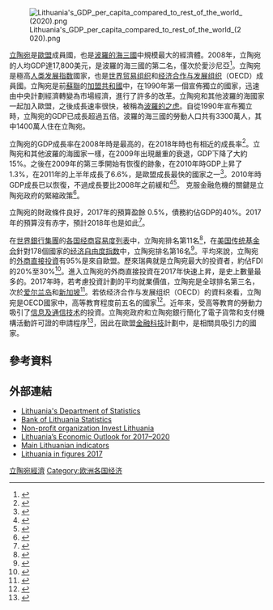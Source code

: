 {{Infobox economy
|country             = 立陶宛
|image  = Vilnius skyline.jpg
|caption             = [[维尔纽斯|维尔纽斯]]
|width          = 310px
|currency            = [[欧元|欧元]]（EUR，€）
|year                = {{le|日曆年|Calendar year}}
|organs              = [[欧洲联盟|欧洲联盟]]、[[世界贸易组织|世界贸易组织]]、[[经济合作与发展组织|经济合作与发展组织]]
|group               = {{plainlist|
*[[已開發國家|已開發國家]]<ref>{{cite web |url=https://www.imf.org/external/pubs/ft/weo/2019/01/weodata/weoselco.aspx?g=110&sg=All+countries+%2f+Advanced+economies |title=World Economic Outlook Database, April 2019 |publisher=[[國際貨幣基金組織|國際貨幣基金組織]] |website=IMF.org |access-date=2019-09-29 |archive-date=2019-06-17 |archive-url=https://web.archive.org/web/20190617091701/https://www.imf.org/external/pubs/ft/weo/2019/01/weodata/weoselco.aspx?g=110&sg=All+countries+%2f+Advanced+economies |dead-url=no }}</ref>
*[[高收入經濟體|高收入經濟體]]<ref>{{cite web |url=https://datahelpdesk.worldbank.org/knowledgebase/articles/906519-world-bank-country-and-lending-groups |title=World Bank Country and Lending Groups |publisher=[[世界银行|World Bank]] |website=datahelpdesk.worldbank.org |access-date=2019-09-29 |archive-date=2019-10-28 |archive-url=https://web.archive.org/web/20191028223324/https://datahelpdesk.worldbank.org/knowledgebase/articles/906519-world-bank-country-and-lending-groups |dead-url=no }}</ref>}}
|population          = {{decrease}} 2,794,090人（2020年1月1日）<ref>{{cite web |url=https://ec.europa.eu/eurostat/tgm/table.do?tab=table&init=1&language=en&pcode=tps00001&plugin=1 |title=Population on 1 January |publisher=[[欧洲统计局|Eurostat]] |website=ec.europa.eu/eurostat |access-date=2020-07-10 |archive-date=2020-02-05 |archive-url=https://web.archive.org/web/20200205195742/https://ec.europa.eu/eurostat/tgm/table.do?tab=table&init=1&language=en&pcode=tps00001&plugin=1 |dead-url=no }}</ref>
|gdp                 = {{plainlist|
*{{increase}} 550億美元（2020年估計）<ref name="IMFWEOLT">{{cite web |url=https://www.imf.org/en/Publications/WEO/weo-database/2020/October/weo-report?c=946,&s=NGDP_RPCH,NGDPD,PPPGDP,NGDPDPC,PPPPC,PCPIPCH,&sy=2018&ey=2025&ssm=0&scsm=1&scc=0&ssd=1&ssc=0&sic=0&sort=country&ds=.&br=1 |title=World Economic Outlook Database, October 2020 |publisher=[[國際貨幣基金組織|International Monetary Fund]] |website=IMF.org |access-date=2020-10-22 |archive-date=2021-01-29 |archive-url=https://web.archive.org/web/20210129160318/https://www.imf.org/en/Publications/WEO/weo-database/2020/October/weo-report?c=946,&s=NGDP_RPCH,NGDPD,PPPGDP,NGDPDPC,PPPPC,PCPIPCH,&sy=2018&ey=2025&ssm=0&scsm=1&scc=0&ssd=1&ssc=0&sic=0&sort=country&ds=.&br=1 |dead-url=no }}</ref>
*{{decrease}} 1070億美元（[[购买力平价|购买力平价]]，2020年估計）<ref name="IMFWEOLT"/>}}
|rank            = [[各国国内生产总值列表_(国际汇率)|83]]

|growth              = {{plainlist|
*3.6% （2018年） 3.9% （2018年）
*−1.3% （2020年估計） 4.1% （2021年估計）<ref name="IMFWEOLT"/>}}
|per capita          = {{plainlist|
*{{increase}} 19,883美元（2020年估計）<ref name="IMFWEOLT"/>
*{{increase}} 38,605美元（购买力平价，2020年估計）<ref name="IMFWEOLT"/>}}
|per capita rank     = {{plainlist|
*[[各国人均国内生产总值列表_(国际汇率)|第41名（2019年）]]
*[[各国人均国内生产总值列表_(购买力平价)|第37名（购买力平价，2019年）]]}}
|inflation           = {{plainlist|
*1.3%（2020年估計）<ref name="IMFWEOLT"/>
*2.2%（2019年估計）<ref name="IMFWEOLT"/>
*2.5%（2018年估計）<ref name="IMFWEOLT"/>}}
|sectors             = {{plainlist|
*[[第一产业|第一产业]]：3.3%
*[[第二產業|第二產業]]：28.5%
*[[第三产业|第三产业]]：68.3%
*（2017年）<ref>{{cite web |title=The economic context of Lithuania |url=https://www.nordeatrade.com/en/explore-new-market/lithuania/economical-context |website=/www.nordeatrade.com |access-date=2018-11-24 |quote=Agriculture contributes 3.3% to the GDP and employs 9.1% of the active workforce (CIA World Factbook 2017 estimates). Lithuania's main agricultural products are wheat, wood, barley, potatoes, sugar beets, wine and meat (beef, mutton and pork).  The main industrial sectors are electronics, chemical products, machine tools, metal processing, construction material, household appliances, food processing, light industry (including textile), clothing and furniture. The country is also developing oil refineries and shipyards. The industrial sector contributes 28.5% to the GDP employing around 25% of the active population.  Lastly, the services sector contributes 68.3% to the GDP and employs 65.8% of the active population. The information technology and communications sectors are the most important contributors to the GDP. |archive-date=2020-07-30 |archive-url=https://web.archive.org/web/20200730233752/https://www.nordeatrade.com/en/explore-new-market/lithuania/economical-context |dead-url=no }}</ref>}}
|poverty             = {{plainlist|
*21.9% 年收入低於4,000歐元（2019年）<ref>{{Cite web | url=http://www.compareyourincome.org | title=Compare your income - Perception of income inequality in OECD countries | access-date=2021-06-27 | archive-date=2021-06-25 | archive-url=https://web.archive.org/web/20210625000947/https://www.compareyourincome.org/ | dead-url=no }}</ref>
*{{decreasePositive}} 26.3% 有面臨貧困或社會排斥的風險（AROPE，2019年）<ref>{{cite web |url=https://ec.europa.eu/eurostat/tgm/refreshTableAction.do?tab=table&plugin=1&pcode=t2020_50&language=en |title=People at risk of poverty or social exclusion |publisher=[[欧洲统计局|Eurostat]] |website=ec.europa.eu/eurostat |access-date=2020-09-14 |archive-date=2020-11-11 |archive-url=https://web.archive.org/web/20201111231101/https://ec.europa.eu/eurostat/tgm/refreshTableAction.do?tab=table&plugin=1&pcode=t2020_50&language=en |dead-url=no }}</ref>}}
|labor               = {{plainlist|
*{{decrease}} 1,439,700人（2019年）<ref>{{cite web |url=https://data.worldbank.org/indicator/SL.TLF.TOTL.IN?locations=LT&most_recent_value_desc=true |title=Labor force, total – Lithuania |publisher=[[世界银行|World Bank]] |website=data.worldbank.org |access-date=2019-11-01 |archive-date=2020-08-01 |archive-url=https://web.archive.org/web/20200801021443/https://data.worldbank.org/indicator/SL.TLF.TOTL.IN?locations=LT&most_recent_value_desc=true |dead-url=no }}</ref>
*{{increase}} 就業率77.8%（目標：72.8%，2018年）<ref>{{cite web |url=https://ec.europa.eu/eurostat/tgm/table.do?tab=table&init=1&language=en&pcode=t2020_10&plugin=1 |title=Employment rate by sex, age group 20–64 |publisher=[[欧洲统计局|Eurostat]] |website=ec.europa.eu/eurostat |access-date=2019-06-18 |archive-date=2019-08-13 |archive-url=https://web.archive.org/web/20190813172032/https://ec.europa.eu/eurostat/tgm/table.do?tab=table&init=1&language=en&pcode=t2020_10&plugin=1 |dead-url=no }}</ref>}}
|gini                = {{decreasePositive}} 35.4 {{color|darkorange|中等}}（2019年，[[欧洲统计局|欧洲统计局]]資料）<ref>{{cite web |url=https://ec.europa.eu/eurostat/tgm/table.do?tab=table&init=1&language=en&pcode=tessi190&plugin=1 |title=Gini coefficient of equivalised disposable income – EU-SILC survey |publisher=[[欧洲统计局|Eurostat]] |website=ec.europa.eu |access-date=2020-09-14 |archive-date=2020-04-08 |archive-url=https://web.archive.org/web/20200408144604/https://ec.europa.eu/eurostat/tgm/table.do?tab=table |dead-url=no }}</ref>
|hdi                 = {{plainlist|
*{{increase}} 0.869 {{color|darkgreen|非常高}}（2018年）<ref>{{cite web |url=http://hdr.undp.org/en/indicators/137506 |title=Human Development Index (HDI) |publisher=HDRO (Human Development Report Office) [[联合国开发计划署|United Nations Development Programme]] |website=hdr.undp.org |access-date=2019-12-11 |archive-date=2021-01-09 |archive-url=https://web.archive.org/web/20210109013610/http://hdr.undp.org/en/indicators/137506 |dead-url=no }}</ref>（[[人類發展指數列表|第34名]]）
*{{increase}} 0.774 {{color|green|高}} [[不平等调整后人类发展指数列表|IHDI]]（2018年）<ref>{{cite web |title=Inequality-adjusted HDI (IHDI) |url=http://hdr.undp.org/en/indicators/138806 |website=hdr.undp.org |publisher=[[联合国开发计划署|UNDP]] |access-date=2020-05-22 |archive-date=2016-06-25 |archive-url=https://web.archive.org/web/20160625120421/http://hdr.undp.org/en/indicators/138806 |dead-url=no }}</ref>}}
|occupations         = {{plainlist|
*[[第一产业|第一产业]]: 9.1%
*[[第二產業|第二產業]]: 25.2%
*[[第三产业|第三产业]]: 65.8%
*（2015年估計）<ref name="CIA World Factbook Lithuania"/>}}
|unemployment        = {{plainlist|
*{{increaseNegative}} 9.6%（2020年8月）<ref>{{cite web |url=https://appsso.eurostat.ec.europa.eu/nui/show.do?dataset=une_rt_m&lang=en |title=Unemployment by sex and age – monthly average |publisher=[[欧洲统计局|Eurostat]] |website=appsso.eurostat.ec.europa.eu |access-date=2020-10-04 |archive-date=2019-08-09 |archive-url=https://web.archive.org/web/20190809181818/https://appsso.eurostat.ec.europa.eu/nui/show.do?dataset=une_rt_m&lang=en |dead-url=no }}</ref>
*{{increaseNegative}} 青年失業率23.1%（15歲至24歲，2020年7月）<ref>{{cite web |title=Unemployment rate by age group |url=https://data.oecd.org/chart/65aL |website=data.oecd.org |publisher=[[经济合作与发展组织|OECD]] |access-date=2020-09-08 |archive-date=2021-06-27 |archive-url=https://web.archive.org/web/20210627150612/https://data.oecd.org/chart/65aL |dead-url=no }}</ref>}}
|average gross salary   = {{le|歐盟各國平均工資列表|List of European countries by average wage|1,524歐元 / 1,852美元}}（每月，2020年第四季資料）
|average net salary   =  {{le|歐盟各國平均工資列表|List of European countries by average wage|968歐元 / 1,176美元}}（每月，2020年第四季資料）
|industries          = [[石油產業|石油產業]]、[[食品加工业|食品加工业]]、能源產業、[[化学工业|化学工业]]、[[家具|家具]]、木製品、紡織和成衣<ref>{{cite web|title=Pramonės produkcija, be PVM ir akcizo|url=http://osp.stat.gov.lt/statistiniu-rodikliu-analize?id=3442&status=A|publisher=Statistics Lithuania|access-date=2017-02-07|url-status=no|archive-url=https://web.archive.org/web/20170208132925/http://osp.stat.gov.lt/statistiniu-rodikliu-analize?id=3442&status=A|archive-date=2017-02-08}}</ref>
|edbr                = {{increase}} [[各国经商容易度列表|各国经商容易度列表]]<ref name="A World Bank Corporate Flagship">{{cite web |url=http://www.doingbusiness.org/data/exploreeconomies/lithuania |title=Ease of Doing Business in Lithuania |publisher=Doingbusiness.org |access-date=2017-10-31 |url-status=no |archive-url=https://web.archive.org/web/20171104060556/http://www.doingbusiness.org/data/exploreeconomies/lithuania/ |archive-date=2017-11-04 }}</ref>
|exports             = {{increase}} 291.2億美元（2017年估計）<ref name="CIA World Factbook Lithuania">{{cite web |url=https://www.cia.gov/the-world-factbook/countries/lithuania/ |title=CIA World Factbook |publisher=[[中央情报局|Central Intelligence Agency]] |date=2017 |website=CIA.gov |access-date=2019-01-07 |archive-date=2021-06-22 |archive-url=https://web.archive.org/web/20210622180812/https://www.cia.gov/the-world-factbook/countries/lithuania/ |dead-url=no }}</ref>
|export-goods        = 精製燃料、機械和設備、化學品、紡織、食品、塑膠<ref name="CIA World Factbook Lithuania"/>
|export-partners     = {{plainlist|
*{{flag|Russia}} 15%
*{{flag|Latvia}} 9.9%
*{{flag|Poland}} 8.1%
*{{flag|Germany}} 7.3%
*{{flag|United States}} 5.3%
*{{flag|Estonia}} 5%
*{{flag|Sweden}} 4.8% 
* （2017年）<ref name="CIA World Factbook Lithuania"/>}}
|imports             = {{increase}} 315億美元（2017年估計）<ref name="CIA World Factbook Lithuania"/>
|import-goods        = 石油、天然氣、機械和設備、運輸設備、化學品、紡織品和服裝、金屬<ref name="CIA World Factbook Lithuania"/>
|import-partners     = {{plainlist|
*{{flag|Russia}} 13%
*{{flag|Germany}} 12.3%
*{{flag|Poland}} 10.6%
*{{flag|Latvia}} 7.1%
*{{flag|Italy}} 5.2%
*{{flag|Netherlands}} 5.1%
*{{flag|Sweden}} 4% 
* （2017年）<ref name="CIA World Factbook Lithuania"/>}}
|current account     = {{increase}} 3.64億美元（2017年估計）<ref name="CIA World Factbook Lithuania"/> 
|gross external debt ={{increaseNegative}} 344.8億美元（2016年3月3日估計）<ref name="CIA World Factbook Lithuania"/> 
|FDI                 = {{plainlist|
*{{increase}} 204.3億美元（2017年12月31日估計）<ref name="CIA World Factbook Lithuania"/>
*{{increase}} 海外：62.68億美元（2017年12月31日估計）<ref name="CIA World Factbook Lithuania"/> }}
|debt                = {{plainlist|
*{{increase}} GDP的36.3%（2019年）<ref name="1st Notif">{{cite web |title=Euro area and EU27 government deficit both at 0.6% of GDP |url=https://ec.europa.eu/eurostat/documents/2995521/10294648/2-22042020-AP-EN.pdf |website=ec.europa.eu/eurostat |publisher=Eurostat |access-date=2020-04-28 |archive-date=2020-06-04 |archive-url=https://web.archive.org/web/20200604160829/https://ec.europa.eu/eurostat/documents/2995521/10294648/2-22042020-AP-EN.pdf |dead-url=no }}</ref>
*{{increase}} 175.24億歐元（2019年）<ref name="1st Notif"/>}}
|balance             = {{plainlist|
*1.29億歐元 surplus (2019)<ref name="1st Notif"/>
**+0.3% of GDP (2019)<ref name="1st Notif"/>}}
|revenue             = GDP的35.2%（2019年）<ref name="1st Notif"/>
|expenses            = GDP的34.9%（2019年）<ref name="1st Notif"/>
|reserves            = {{decrease}} 39億歐元（2018年10月）<ref>{{cite web|title=Official reserve assets|url=https://www.lb.lt/en/official-reserve-assets|website=lb.lt|access-date=2018-11-24|archive-url=https://web.archive.org/web/20190331114601/https://www.lb.lt/en/official-reserve-assets|archive-date=2019-03-31|url-status=yes}}</ref>
|credit              = {{plainlist|
*[[标准普尔|标准普尔]]：<ref>{{cite web |title=Sovereigns rating list |publisher=Standard & Poor's |url=http://www.standardandpoors.com/ratings/sovereigns/ratings-list/en/eu/?subSectorCode=39 |access-date=2015-05-15 |url-status=no |archive-url=https://web.archive.org/web/20110928234500/http://www.standardandpoors.com/ratings/sovereigns/ratings-list/en/eu/?subSectorCode=39 |archive-date=2011-09-28 }}</ref>
*A-（國內）
*A-（外國）
*AAA（T&C評估）
*展望：穩定
*{{le|穆迪信用評等|Moody's|穆迪}}：<ref>{{cite web |author1=Moody's |title=Rating Action: Moody's affirms Lithuania's A3 rating, outlook remains stable |url=https://www.moodys.com/research/Moodys-affirms-Lithuanias-A3-rating-outlook-remains-stable--PR_371505 |website=moodys.com |publisher=Moody's |access-date=2018-12-11 |date=2017-09-08 |archive-date=2017-09-11 |archive-url=https://web.archive.org/web/20170911165425/https://www.moodys.com/research/Moodys-affirms-Lithuanias-A3-rating-outlook-remains-stable--PR_371505 |dead-url=no }}</ref>
*A3（長期）
*(P)P-2（短期）
*展望：穩定
*[[惠誉国际|惠誉国际]]：<ref>{{cite web |title=Fitch Ratings Upgraded Lithuania's Credit Rating Outlook To "Positive" |date=2018-08-10 |url=https://finmin.lrv.lt/en/news/fitch-ratings-upgraded-lithuania-s-credit-rating-outlook-to-positive |access-date=2018-08-12 |archive-date=2020-09-30 |archive-url=https://web.archive.org/web/20200930191855/https://finmin.lrv.lt/en/news/fitch-ratings-upgraded-lithuania-s-credit-rating-outlook-to-positive |dead-url=no }}</ref>
*A-（長期）
*F1（短期）
*展望：正向
*Scope：<ref>{{cite web |title=Scope upgrades Lithuania’s credit rating to A and revises the Outlook to Stable |date=2021-01-29 |url=https://www.scoperatings.com/#!search/research/detail/166340EN |access-date=2021-01-29 |archive-date=2013-03-28 |archive-url=https://web.archive.org/web/20130328121012/https://www.scoperatings.com/#!search/research/detail/166340EN |dead-url=no }}</ref>
*A（長期）
*S-1（短期）
*展望：穩定}}
|aid                 = {{le|結構基金和凝聚基金|Structural Funds and Cohesion Fund|EU結構協助}}：84億歐元（約100億美元），2014年至2020年<ref>{{cite web|url=http://www.esinvesticijos.lt/lt/finansavimas/apie-2014-2020-es-fondu-investicijas|title=Apie 2014–2020 m. ES fondų investicijas – Finansavimas – 2014–2020 Europos Sąjungos fondų investicijos Lietuvoje|url-status=no|archive-url=https://web.archive.org/web/20160427053818/http://www.esinvesticijos.lt/lt/finansavimas/apie-2014-2020-es-fondu-investicijas|archive-date=2016-04-27|access-date=2021-06-27}}</ref>
|presentUS$asdefault = yes }}
[[File:Lithuania's_GDP_per_capita_compared_to_rest_of_the_world_(2020).png|thumb]]

[[立陶宛|立陶宛]]是[[歐盟|歐盟]]成員國，也是[[波羅的海三國|波羅的海三國]]中規模最大的經濟體。2008年，立陶宛的人均GDP達17,800美元，是波羅的海三國的第二名，僅次於愛沙尼亞<ref>{{cite web|date=2019|title=GDP per capita, PPP, Lithuania|url=https://data.worldbank.org/indicator/NY.GDP.PCAP.PP.CD?locations=LT|url-status=no|access-date=2021-05-14|website=data.worldbank.org|archive-date=2021-04-30|archive-url=https://web.archive.org/web/20210430221416/https://data.worldbank.org/indicator/NY.GDP.PCAP.PP.CD?locations=LT}}</ref>。立陶宛是極高[[人类发展指数|人类发展指数]]國家，也是[[世界贸易组织|世界贸易组织]]和[[经济合作与发展组织|经济合作与发展组织]]（OECD）成員國。立陶宛是前[[蘇聯|蘇聯]]的[[加盟共和國|加盟共和國]]中，在1990年第一個宣佈獨立的國家，迅速由中央計劃經濟轉變為市場經濟，進行了許多的改革。立陶宛和其他波羅的海國家一起加入歐盟，之後成長速率很快，被稱為[[波羅的之虎|波羅的之虎]]。自從1990年宣布獨立時，立陶宛的GDP已成長超過五倍。波羅的海三國的勞動人口共有3300萬人，其中1400萬人住在立陶宛。

立陶宛的GDP成長率在2008年時是最高的，在2018年時也有相近的成長率<ref>{{cite web |title=Lithuania. GDP (current US$) |url=https://data.worldbank.org/indicator/NY.GDP.MKTP.CD?locations=LT |website=data.worldbank.org |access-date=2018-11-24 |archive-date=2019-08-12 |archive-url=https://web.archive.org/web/20190812131552/https://data.worldbank.org/indicator/NY.GDP.MKTP.CD?locations=LT |dead-url=no }}</ref>。立陶宛和其他波羅的海國家一樣，在2009年出現嚴重的衰退，GDP下降了大約15%。之後在2009年的第三季開始有恢復的跡象，在2010年時GDP上昇了1.3%，在2011年的上半年成長了6.6%，是歐盟成長最快的國家之一<ref>{{cite web |title=Lithuanias Year 2012 Budget Deficit Set Bellow 3 per cent GDP |url=http://www.bns.lt/topic/912/news/38987104/print/true/ |website=bns.lt |access-date=2018-11-18 |archive-date=2018-11-19 |archive-url=https://web.archive.org/web/20181119051626/http://www.bns.lt/topic/912/news/38987104/print/true/ |dead-url=no }}</ref>。2010年時GDP成長已以恢復，不過成長要比2008年之前緩和<ref name="Statistics Lithuania">{{cite web |url=http://www.stat.gov.lt/en/news/view/?id=7274 |title=Statistics Lithuania |publisher=Stat.gov.lt |date=2009-12-28 |access-date=2010-04-03 |url-status=yes |archive-url=https://web.archive.org/web/20110723082214/http://www.stat.gov.lt/en/news/view/?id=7274 |archive-date=2011-07-23 }}</ref><ref>{{cite web|url=https://www.seb.lt/sites/default/files/web/document/lietuvos_makroekonomikos_apzvalga/lma59.pdf|title=Lietuvos makroekonomikos apzvalga|publisher=SEB Bankas|date=2015-04|access-date=2015-07-01|url-status=no|archive-url=https://web.archive.org/web/20150701184754/https://www.seb.lt/sites/default/files/web/document/lietuvos_makroekonomikos_apzvalga/lma59.pdf|archive-date=2015-07-01}}</ref>。 克服金融危機的關鍵是立陶宛政府的緊縮政策<ref>{{cite web |title=Lithuania rules out devaluation |url=https://www.ft.com/content/692bf806-5bef-11de-aea3-00144feabdc0 |access-date=2018-11-18 |quote=But Mr Kubilius, speaking in Brussels ahead of an EU summit, said his government would press ahead with its austerity programme and would not request a relaxation of the terms for joining the euro area that are set out under EU treaty law. |archive-date=2018-11-19 |archive-url=https://web.archive.org/web/20181119051640/https://www.ft.com/content/692bf806-5bef-11de-aea3-00144feabdc0 |dead-url=no }}</ref>。

立陶宛的財政條件良好，2017年的預算盈餘 0.5%，債務約佔GDP的40%。2017年的預算沒有赤字，預計2018年也是如此<ref>{{cite web|url=https://lrv.lt/uploads/main/documents/files/OECD%20Economic%20Surveys%20-%20Lithuania%202018.pdf|title=OECD Economic Surveys. LITHUANIA|publisher=OECD|date=2018-07|access-date=2018-11-17|quote=Lithuania’s fiscal position is sound. After revenues fell sharply in the wake of the 2008 crisis, the government started consolidating public finances on the spending side by reducing the wage bill, lowering social spending and cutting infrastructure investment. The 2016 budget resulted in a 0.3% surplus, the first for more than a decade (Figure 13). As a result, gross debt is now stabilising at around 50% of GDP (OECD National Accounts definition), which is sustainable under various simulations (Fournier and Bétin, forthcoming). The budget remained positive in 2017 and is expected so in 2018.|archive-date=2018-10-25|archive-url=https://web.archive.org/web/20181025134338/http://lrv.lt/uploads/main/documents/files/OECD%20Economic%20Surveys%20-%20Lithuania%202018.pdf|dead-url=no}}</ref>。

在[[世界銀行集團|世界銀行集團]]的[[各国经商容易度列表|各国经商容易度列表]]中，立陶宛排名第11名<ref>{{cite web |url=https://www.doingbusiness.org/en/rankings |title=Rankings – Doing Business – The World Bank Group |publisher=Doing Business |access-date=2019-11-03 |archive-date=2015-02-06 |archive-url=https://web.archive.org/web/20150206025936/http://www.doingbusiness.org/rankings |dead-url=no }}</ref>，在[[美国传统基金会|美国传统基金会]]針對178個國家的[[经济自由度指数|经济自由度指数]]中，立陶宛排名第16名<ref name="heritage1">{{cite web |url=http://www.heritage.org/index/Country/Lithuania |title=Lithuania information on economic freedom | Facts, data, analysis, charts and more |publisher=Heritage Foundation |access-date=2015-05-20 |url-status=no |archive-url=https://web.archive.org/web/20150524082051/http://www.heritage.org/index/country/lithuania |archive-date=2015-05-24 }}</ref>。平均來說，立陶宛的[[外商直接投資|外商直接投資]]有95%是來自歐盟。歷來瑞典就是立陶宛最大的投資者，約佔FDI的20%至30%<ref>{{cite web|url=https://www.lb.lt/lt/tiesiogines-uzsienio-investicijos-lietuvoje-pagal-sali-1|archive-url=https://web.archive.org/web/20180109194528/https://www.lb.lt/lt/tiesiogines-uzsienio-investicijos-lietuvoje-pagal-sali-1|url-status=yes|archive-date=2018-01-09|title=Tiesioginės užsienio investicijos Lietuvoje pagal šalį – Lietuvos bankas|date=2018-01-09|access-date=2021-06-27}}</ref>。進入立陶宛的外商直接投資在2017年快速上昇，是史上{{le|綠地投資|greenfield investment}}數量最多的。2017年時，若考慮投資計劃的平均就業價值，立陶宛是全球排名第三名，次於[[爱尔兰岛|爱尔兰岛]]和[[新加坡|新加坡]]<ref>{{cite web |last1=Dencik |first1=Jacob |last2=Spee |first2=Roel |title=Global Location Trends – 2018 Annual Report: Getting ready for Globalization 4.0 |url=https://public.dhe.ibm.com/common/ssi/ecm/93/en/93017793usen/93017793usen-00_93017793USEN.pdf |publisher=IBM Institute for Business Value |pages=7 |date=2018-07 |quote=Ireland continues to lead the world for attracting high-value investment, generating substantial inward investment with strengths in key high-value sectors such as ICT, financial and business services and life sciences. But Singapore is now a close second, with Lithuania and Switzerland right behind. |access-date=2018-09-15 |archive-url=https://web.archive.org/web/20190410223308/https://public.dhe.ibm.com/common/ssi/ecm/93/en/93017793usen/93017793usen-00_93017793USEN.pdf |archive-date=2019-04-10 |url-status=yes }}</ref>。若依经济合作与发展组织（OECD）的資料來看，立陶宛是OECD國家中，高等教育程度前五名的國家<ref name="Population with tertiary education">{{cite web|title=Population with tertiary education|url=https://data.oecd.org/eduatt/population-with-tertiary-education.htm|website=data.oecd.org|access-date=2018-11-17|archive-date=2019-09-25|archive-url=https://web.archive.org/web/20190925040912/https://data.oecd.org/eduatt/population-with-tertiary-education.htm|dead-url=no}}</ref>。近年來，受高等教育的勞動力吸引了[[信息及通信技术|信息及通信技术]]的投資。立陶宛政府和立陶宛銀行簡化了電子貨幣和支付機構活動許可證的申請程序<ref name="finmin.lrv.lt">{{cite web|title=Lithuanian Institutions Enhance Focus on New Financial Technologies and Fintech Sector Development in Lithuania|url=https://finmin.lrv.lt/en/news/lithuanian-institutions-enhance-focus-on-new-financial-technologies-and-fintech-sector-development-in-lithuania|website=finmin.lrv.lt|access-date=2018-03-18|archive-date=2018-07-14|archive-url=https://web.archive.org/web/20180714164452/https://finmin.lrv.lt/en/news/lithuanian-institutions-enhance-focus-on-new-financial-technologies-and-fintech-sector-development-in-lithuania|dead-url=no}}</ref>，因此在歐盟[[金融科技|金融科技]]計劃中，是相關具吸引力的國家。

==參考資料==
{{reflist}}

==外部連結==
*[http://www.stat.gov.lt/en/ Lithuania's Department of Statistics]
*[https://www.lb.lt/en/lb-statistics Bank of Lithuania Statistics]
*[https://investlithuania.com/ Non-profit organization Invest Lithuania]
* [https://finmin.lrv.lt/uploads/finmin/documents/files/ERS%202017-03-20_paskelbtas_EN.pdf Lithuania’s Economic Outlook for 2017–2020]
* [https://osp.stat.gov.lt/en/pagrindiniai-salies-rodikliai Main Lithuanian indicators]
* [https://osp.stat.gov.lt/services-portlet/pub-edition-file?id=26780 Lithuania in figures 2017]

{{Lithuania topics}}
{{欧洲题目|经济}}

{{StateDept
|url=https://2009-2017.state.gov/r/pa/ei/bgn/5379.htm
|title=Background Note: Lithuania
|author=Bureau of European and Eurasian Affairs
|access-date=17 October 2009}}

[[Category:立陶宛經濟|]]
[[Category:欧洲各国经济|Category:欧洲各国经济]]